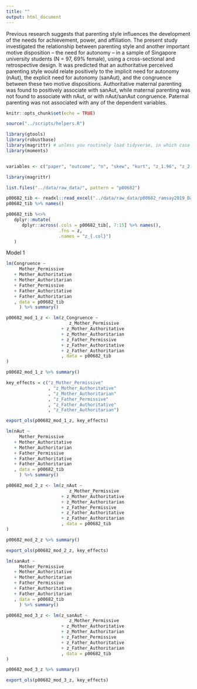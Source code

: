 ```yaml
---
title: ""
output: html_document
---
```


Previous research suggests that parenting style influences the development of the needs for achievement, power, and affiliation. The present study investigated the relationship between parenting style and another important motive disposition – the need for autonomy – in a sample of Singapore university students (N = 97, 69% female), using a cross-sectional and retrospective design. It was predicted that an authoritative perceived parenting style would relate positively to the implicit need for autonomy (nAut), the explicit need for autonomy (sanAut), and the congruence between these two motive dispositions. Authoritative maternal parenting was found to positively associate with sanAut, while maternal parenting was not found to associate with nAut, or with nAut/sanAut congruence. Paternal parenting was not associated with any of the dependent variables.

```r
knitr::opts_chunk$set(echo = TRUE)

source("../scripts/helpers.R")

library(gtools)
library(robustbase)
library(magrittr) # unless you routinely load tidyverse, in which case leave this one out. You just need it for the pipe. 
library(moments)


variables <- c("paper", "outcome", "n", "skew", "kurt", "z_1.96", "z_2.58", "z_3.29", "mode_n", "var", "var_ratio")

library(magrittr)

list.files("../data/raw_data/", pattern = "p00682")

p00682_tib <- readxl::read_excel("../data/raw_data/p00682_ramsay2019_Data.xlsx")
p00682_tib %>% names()

p00682_tib %<>%
   dplyr::mutate(
      dplyr::across(.cols = p00682_tib[, 7:15] %>% names(), 
                    .fns = z, 
                    .names = "z_{.col}")
   )
```

Model 1 

```r
lm(Congruence ~ 
     Mother_Permissive 
   + Mother_Authoritative 
   + Mother_Authoritarian
   + Father_Permissive
   + Father_Authoritative
   + Father_Authoritarian
   , data = p00682_tib
     ) %>% summary()
```

```r
p00682_mod_1_z <- lm(z_Congruence ~ 
                        z_Mother_Permissive 
                     + z_Mother_Authoritative 
                     + z_Mother_Authoritarian
                     + z_Father_Permissive
                     + z_Father_Authoritative
                     + z_Father_Authoritarian
                     , data = p00682_tib
)

p00682_mod_1_z %>% summary()
```

```r
key_effects = c("z_Mother_Permissive" 
                , "z_Mother_Authoritative" 
                , "z_Mother_Authoritarian"
                , "z_Father_Permissive"
                , "z_Father_Authoritative"
                , "z_Father_Authoritarian")

export_ols(p00682_mod_1_z, key_effects)
```





```r
lm(nAut ~ 
     Mother_Permissive 
   + Mother_Authoritative 
   + Mother_Authoritarian
   + Father_Permissive
   + Father_Authoritative
   + Father_Authoritarian
   , data = p00682_tib
     ) %>% summary()
```

```r
p00682_mod_2_z <- lm(z_nAut ~ 
                        z_Mother_Permissive 
                     + z_Mother_Authoritative 
                     + z_Mother_Authoritarian
                     + z_Father_Permissive
                     + z_Father_Authoritative
                     + z_Father_Authoritarian
                     , data = p00682_tib
)

p00682_mod_2_z %>% summary()
```

```r
export_ols(p00682_mod_2_z, key_effects)
```




```r
lm(sanAut ~ 
     Mother_Permissive 
   + Mother_Authoritative 
   + Mother_Authoritarian
   + Father_Permissive
   + Father_Authoritative
   + Father_Authoritarian
   , data = p00682_tib
     ) %>% summary()
```

```r
p00682_mod_3_z <- lm(z_sanAut ~ 
                        z_Mother_Permissive 
                     + z_Mother_Authoritative 
                     + z_Mother_Authoritarian
                     + z_Father_Permissive
                     + z_Father_Authoritative
                     + z_Father_Authoritarian
                     , data = p00682_tib
)

p00682_mod_3_z %>% summary()
```

```r
export_ols(p00682_mod_3_z, key_effects)
```

